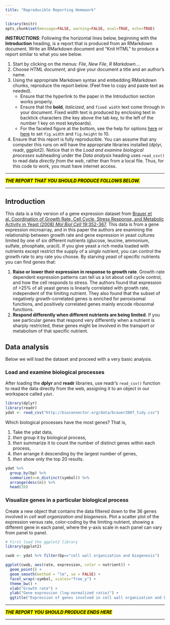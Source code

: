 ```yaml
---
title: "Reproducible Reporting Homework"
---
```


```r
library(knitr)
opts_chunk$set(message=FALSE, warning=FALSE, eval=TRUE, echo=TRUE)
```

**_INSTRUCTIONS_**: Following the horizontal lines below, beginning with the **Introduction** heading, is a report that is produced from an RMarkdown document. Write an RMarkdown document and "Knit HTML" to produce a report similar to what you see below. 

1. Start by clicking on the menus: _File_, _New File_, _R Markdown..._.
1. Choose _HTML document_, and give your document a title and an author's name.
1. Using the appropriate Markdown syntax and embedding RMarkdown chunks, reproduce the report below. (Feel free to copy and paste text as needed).
    - Ensure that the hyperlink to the paper in the Introduction section works properly.
    - Ensure that the **bold**, _italicized_, and `fixed width` text come through in your document. Fixed width text is produced by enclosing text in backtick characters (the key above the tab key, to the left of the number 1 key on most keyboards).
    - For the faceted figure at the bottom, see the help for options [here](http://bioconnector.org/markdown/#!rmarkdown.md#Options) or [here](http://yihui.name/knitr/options/#chunk_options) to set `fig.width` and `fig.height` to 10.
1. Ensure that this report is fully reproducible. You can assume that any computer this runs on will have the appropriate libraries installed (dplyr, readr, ggplot2). Notice that in the _Load and examine biological processes_ subheading under the _Data analysis_ heading uses `read_csv()` to read data _directly from the web_, rather than from a local file. Thus, for this code to work, you must have internet access.    


----

<mark>**_THE REPORT THAT YOU SHOULD PRODUCE FOLLOWS BELOW._**</mark>

----


## Introduction

This data is a tidy version of a gene expression dataset from [Brauer et al. Coordination of Growth Rate, Cell Cycle, Stress Response, and Metabolic Activity in Yeast (2008) _Mol Biol Cell_ 19:352-367](http://www.ncbi.nlm.nih.gov/pubmed/17959824). This data is from a gene expression microarray, and in this paper the authors are examining the relationship between growth rate and gene expression in yeast cultures limited by one of six different nutrients (glucose, leucine, ammonium, sulfate, phosphate, uracil). If you give yeast a rich media loaded with nutrients except restrict the supply of a _single_ nutrient, you can control the growth rate to any rate you choose. By starving yeast of specific nutrients you can find genes that: 

1. **Raise or lower their expression in response to growth rate**. Growth-rate dependent expression patterns can tell us a lot about cell cycle control, and how the cell responds to stress. The authors found that expression of >25% of all yeast genes is linearly correlated with growth rate, independent of the limiting nutrient. They also found that the subset of negatively growth-correlated genes is enriched for peroxisomal functions, and positively correlated genes mainly encode ribosomal functions. 
2. **Respond differently when different nutrients are being limited**. If you see particular genes that respond very differently when a nutrient is sharply restricted, these genes might be involved in the transport or metabolism of that specific nutrient.

## Data analysis

Below we will load the dataset and proceed with a very basic analysis.

### Load and examine biological processes

After loading the **dplyr** and **readr** libraries, use readr's `read_csv()` function to read the data directly from the web, assigning it to an object in our workspace called `ydat`.

```r
library(dplyr)
library(readr)
ydat <- read_csv("http://bioconnector.org/data/brauer2007_tidy.csv")
```

Which biological processes have the most genes? That is, 

1. Take the ydat data, 
1. _then_ group it by biological process, 
1. _then_ summarize it to count the number of distinct genes within each process, 
1. _then_ arrange it descending by the largest number of genes, 
1. _then_ show only the top 20 results.

```r
ydat %>% 
  group_by(bp) %>% 
  summarize(n=n_distinct(symbol)) %>% 
  arrange(desc(n)) %>% 
  head(20)
```

### Visualize genes in a particular biological process

Create a new object that contains the data filtered down to the 36 genes involved in _cell wall organization and biogenesis_. Plot a scatter plot of the expression versus rate, color-coding by the limiting nutrient, showing a different gene in each panel, where the y-axis scale in each panel can vary from panel to panel. 

```r
# First load the ggplot2 library
library(ggplot2)

cwob <- ydat %>% filter(bp=="cell wall organization and biogenesis")

ggplot(cwob, aes(rate, expression, color = nutrient)) +
  geom_point() +
  geom_smooth(method = "lm", se = FALSE) +
  facet_wrap(~symbol, scales="free_y") + 
  theme_bw() + 
  xlab("Growth rate") + 
  ylab("Gene expression (log-normalized ratio)") + 
  ggtitle("Expression of genes involved in cell wall organization and biogenesis")
```


----

<mark>**_THE REPORT YOU SHOULD PRODUCE ENDS HERE_**</mark>

----
